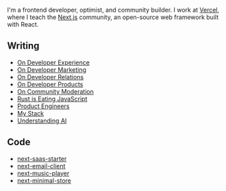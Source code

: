 
<NameTransition />

I'm a frontend developer, optimist, and community builder. I work at [Vercel](/work), where I teach the [Next.js](/n/stack) community, an open-source web framework built with React.

## Writing

- [On Developer Experience](/posts/dx)
- [On Developer Marketing](/posts/developer-marketing)
- [On Developer Relations](/posts/devrel)
- [On Developer Products](/posts/devtools)
- [On Community Moderation](/posts/moderation)
- [Rust is Eating JavaScript](/posts/rust)
- [Product Engineers](/posts/product-engineers)
- [My Stack](/posts/stack)
- [Understanding AI](/posts/ai)

## Code

- [next-saas-starter](https://github.com/leerob/next-saas-starter)
- [next-email-client](https://github.com/leerob/next-email-client)
- [next-music-player](https://github.com/leerob/next-music-player)
- [next-minimal-store](https://github.com/leerob/next-minimal-store)
